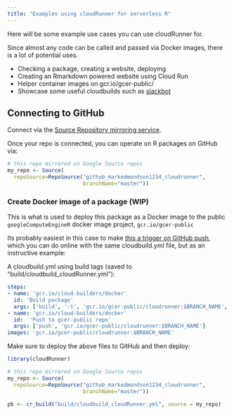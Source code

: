 ```yaml
---
title: "Examples using cloudRunner for serverless R"
---
```


Here will be some example use cases you can use cloudRunner for.

Since almost any code can be called and passed via Docker images, there is a lot of potential uses.

* Checking a package, creating a website, deploying
* Creating an Rmarkdown powered website using Cloud Run
* Helper container images on gcr.io/gcer-public/
* Showcase some useful cloudbuilds such as [slackbot](https://github.com/GoogleCloudPlatform/cloud-builders-community/tree/master/slackbot)


## Connecting to GitHub 

Connect via the [Source Repository mirroring service](https://cloud.google.com/source-repositories/docs/mirroring-a-github-repository).

Once your repo is connected, you can operate on R packages on GitHub via:

```r
# this repo mirrored on Google Source repos
my_repo <- Source(
  repoSource=RepoSource("github_markedmondson1234_cloudrunner",
                        branchName="master"))
```


### Create Docker image of a package (WIP)

This is what is used to deploy this package as a Docker image to the public `googleComputeEngineR` docker image project, `gcr.io/gcer-public`

Its probably easiest in this case to make [this a trigger on GitHub push](https://console.cloud.google.com/cloud-build/triggers), which you can do online with the same cloudbuild.yml file, but as an instructive example:

A cloudbuild.yml using build tags (saved to "build/cloudbuild_cloudRunner.yml"):

```yml
steps:
- name: 'gcr.io/cloud-builders/docker'
  id: 'Build package'
  args: ['build', '-t', 'gcr.io/gcer-public/cloudrunner:$BRANCH_NAME','.']
- name: 'gcr.io/cloud-builders/docker'
  id:  'Push to gcer-public repo'
  args: ['push', 'gcr.io/gcer-public/cloudrunner:$BRANCH_NAME']
images: 'gcr.io/gcer-public/cloudrunner:$BRANCH_NAME'
```

Make sure to deploy the above files to GitHub and then deploy:

```r
library(cloudRunner)

# this repo mirrored on Google Source repos
my_repo <- Source(
  repoSource=RepoSource("github_markedmondson1234_cloudrunner",
                        branchName="master"))

pb <- cr_build("build/cloudbuild_cloudRunner.yml", source = my_repo)
```
